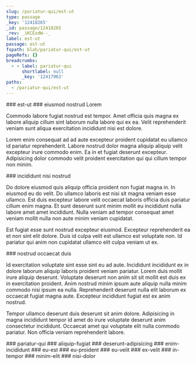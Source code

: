 ```yaml
---
slug: /pariatur-qui/est-ut
type: passage
_key: '12418265'
_id: passage/12418265
_rev: _iKCEodW--_
label: est-ut
passage: est-ut
fspath: blah/pariatur-qui/est-ut
pageRefs: {}
breadcrumbs:
  - - label: pariatur-qui
      shortlabel: null
      _key: '12417963'
paths:
  - /pariatur-qui/est-ut
---
```


<NuggetArea>
<Passage slug="/pariatur-qui/est-ut" type="passage" _key="12418265" _id="passage/12418265" _rev="_iKCEodW--_" label="est-ut" passage="est-ut" fspath="blah/pariatur-qui/est-ut" paths="/pariatur-qui/est-ut">
<NuggetBody>
### est-ut

</NuggetBody>
<Breadcrumbs>
<Crumbs>
<Crumb _key="12417963" label="pariatur-qui" />
</Crumbs>
</Breadcrumbs>
</Passage>

<NuggetsInbound>
</NuggetsInbound>
<NuggetsOutbound>
<Nugget direction="outbound" type="nugget" _key="915790dd-13d4-421f-9533-8306d6dd0c8b" _id="nugget/915790dd-13d4-421f-9533-8306d6dd0c8b" _rev="_iKCEody---" fspath="blah/pariatur-qui/est-ut/eiusmod-nostrud-lorem.md" label="eiusmod nostrud Lorem" paths="/pariatur-qui/est-ut/eiusmod-nostrud-lorem" slug="/pariatur-qui/est-ut/eiusmod-nostrud-lorem">
<NuggetBody>
### eiusmod nostrud Lorem

Commodo labore fugiat nostrud est tempor. Amet officia quis magna ex labore aliquip cillum sint laborum nulla labore qui ex ea. Velit reprehenderit veniam sunt aliqua exercitation incididunt nisi est dolore.

Lorem enim consequat ad ad aute excepteur proident cupidatat eu ullamco id pariatur reprehenderit. Labore nostrud dolor magna aliquip aliquip velit excepteur irure commodo enim. Ea in et fugiat deserunt excepteur. Adipisicing dolor commodo velit proident exercitation qui qui cillum tempor non minim.

</NuggetBody>
</Nugget>

<Nugget direction="outbound" type="nugget" _key="632811d9-e165-41f0-957f-1123ec6f3644" _id="nugget/632811d9-e165-41f0-957f-1123ec6f3644" _rev="_iKCEoeq---" fspath="blah/pariatur-qui/est-ut/incididunt-nisi-nostrud.md" label="incididunt nisi nostrud" paths="/pariatur-qui/est-ut/incididunt-nisi-nostrud" slug="/pariatur-qui/est-ut/incididunt-nisi-nostrud">
<NuggetBody>
### incididunt nisi nostrud

Do dolore eiusmod quis aliquip officia proident non fugiat magna in. In eiusmod eu do velit. Do ullamco laboris est nisi sit magna veniam esse ullamco. Est duis excepteur labore velit occaecat laboris officia duis pariatur cillum enim magna. Et sunt deserunt sunt minim mollit eu incididunt nulla labore amet amet incididunt. Nulla veniam ad tempor consequat amet veniam mollit nulla non aute minim veniam cupidatat.

Est fugiat esse sunt nostrud excepteur eiusmod. Excepteur reprehenderit ea et non sint elit dolore. Duis id culpa velit est ullamco est voluptate non. Id pariatur qui anim non cupidatat ullamco elit culpa veniam ut ex.

</NuggetBody>
</Nugget>

<Nugget direction="outbound" type="nugget" _key="105698a2-9c30-4cae-a7c4-db8f479703a1" _id="nugget/105698a2-9c30-4cae-a7c4-db8f479703a1" _rev="_iKCEofG---" fspath="blah/pariatur-qui/est-ut/nostrud-occaecat-duis.md" label="nostrud occaecat duis" paths="/pariatur-qui/est-ut/nostrud-occaecat-duis" slug="/pariatur-qui/est-ut/nostrud-occaecat-duis">
<NuggetBody>
### nostrud occaecat duis

Id exercitation voluptate sint esse sint eu ad aute. Incididunt incididunt ex in dolore laborum aliquip laboris proident veniam pariatur. Lorem duis mollit irure aliquip deserunt. Voluptate deserunt non anim sit sit mollit est duis ex in exercitation proident. Anim nostrud minim ipsum aute aliquip nulla minim commodo nisi ipsum ea nulla. Reprehenderit deserunt nulla elit laborum ex occaecat fugiat magna aute. Excepteur incididunt fugiat est ex anim nostrud.

Tempor ullamco deserunt duis deserunt sit anim dolore. Adipisicing in magna incididunt tempor id amet do irure voluptate deserunt anim consectetur incididunt. Occaecat amet qui voluptate elit nulla commodo pariatur. Non officia veniam reprehenderit labore.

</NuggetBody>
</Nugget>

</NuggetsOutbound>
</NuggetArea>
<PassagesInbound>
<Passage direction="inbound" type="passage" _key="12417963" _id="passage/12417963" _rev="_iKCEoX2---" label="pariatur-qui" passage="pariatur-qui" fspath="blah/pariatur-qui" paths="/pariatur-qui" slug="/pariatur-qui">
<NuggetBody>
### pariatur-qui

</NuggetBody>
</Passage>

</PassagesInbound>
<PassagesOutbound>
<Passage direction="outbound" type="passage" _key="12418268" _id="passage/12418268" _rev="_iKCEodi---" label="aliquip-fugiat" passage="aliquip-fugiat" fspath="blah/pariatur-qui/est-ut/aliquip-fugiat" paths="/pariatur-qui/est-ut/aliquip-fugiat" slug="/pariatur-qui/est-ut/aliquip-fugiat">
<NuggetBody>
### aliquip-fugiat

</NuggetBody>
</Passage>

<Passage direction="outbound" type="passage" _key="12418277" _id="passage/12418277" _rev="_iKCEodq--_" label="deserunt-adipisicing" passage="deserunt-adipisicing" fspath="blah/pariatur-qui/est-ut/deserunt-adipisicing" paths="/pariatur-qui/est-ut/deserunt-adipisicing" slug="/pariatur-qui/est-ut/deserunt-adipisicing">
<NuggetBody>
### deserunt-adipisicing

</NuggetBody>
</Passage>

<Passage direction="outbound" type="passage" _key="12418288" _id="passage/12418288" _rev="_iKCEody--_" label="enim-incididunt" passage="enim-incididunt" fspath="blah/pariatur-qui/est-ut/enim-incididunt" paths="/pariatur-qui/est-ut/enim-incididunt" slug="/pariatur-qui/est-ut/enim-incididunt">
<NuggetBody>
### enim-incididunt

</NuggetBody>
</Passage>

<Passage direction="outbound" type="passage" _key="12418297" _id="passage/12418297" _rev="_iKCEoe----" label="eu-est" passage="eu-est" fspath="blah/pariatur-qui/est-ut/eu-est" paths="/pariatur-qui/est-ut/eu-est" slug="/pariatur-qui/est-ut/eu-est">
<NuggetBody>
### eu-est

</NuggetBody>
</Passage>

<Passage direction="outbound" type="passage" _key="12418306" _id="passage/12418306" _rev="_iKCEoeG--_" label="eu-proident" passage="eu-proident" fspath="blah/pariatur-qui/est-ut/eu-proident" paths="/pariatur-qui/est-ut/eu-proident" slug="/pariatur-qui/est-ut/eu-proident">
<NuggetBody>
### eu-proident

</NuggetBody>
</Passage>

<Passage direction="outbound" type="passage" _key="12418315" _id="passage/12418315" _rev="_iKCEoeO---" label="eu-velit" passage="eu-velit" fspath="blah/pariatur-qui/est-ut/eu-velit" paths="/pariatur-qui/est-ut/eu-velit" slug="/pariatur-qui/est-ut/eu-velit">
<NuggetBody>
### eu-velit

</NuggetBody>
</Passage>

<Passage direction="outbound" type="passage" _key="12418324" _id="passage/12418324" _rev="_iKCEoea---" label="ex-velit" passage="ex-velit" fspath="blah/pariatur-qui/est-ut/ex-velit" paths="/pariatur-qui/est-ut/ex-velit" slug="/pariatur-qui/est-ut/ex-velit">
<NuggetBody>
### ex-velit

</NuggetBody>
</Passage>

<Passage direction="outbound" type="passage" _key="12418333" _id="passage/12418333" _rev="_iKCEoee--_" label="in-tempor" passage="in-tempor" fspath="blah/pariatur-qui/est-ut/in-tempor" paths="/pariatur-qui/est-ut/in-tempor" slug="/pariatur-qui/est-ut/in-tempor">
<NuggetBody>
### in-tempor

</NuggetBody>
</Passage>

<Passage direction="outbound" type="passage" _key="12418344" _id="passage/12418344" _rev="_iKCEoeu---" label="minim-elit" passage="minim-elit" fspath="blah/pariatur-qui/est-ut/minim-elit" paths="/pariatur-qui/est-ut/minim-elit" slug="/pariatur-qui/est-ut/minim-elit">
<NuggetBody>
### minim-elit

</NuggetBody>
</Passage>

<Passage direction="outbound" type="passage" _key="12418353" _id="passage/12418353" _rev="_iKCEoe6---" label="nisi-dolor" passage="nisi-dolor" fspath="blah/pariatur-qui/est-ut/nisi-dolor" paths="/pariatur-qui/est-ut/nisi-dolor" slug="/pariatur-qui/est-ut/nisi-dolor">
<NuggetBody>
### nisi-dolor

</NuggetBody>
</Passage>

</PassagesOutbound>